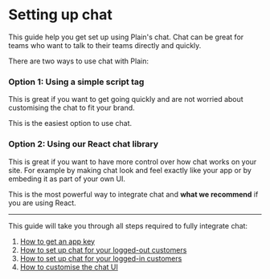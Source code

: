 # Setting up chat

This guide help you get set up using Plain's chat. Chat can be great for teams who want to talk to their teams directly and quickly. 

There are two ways to use chat with Plain: 

### Option 1: Using a simple script tag
This is great if you want to get going quickly and are not worried about customising the chat to fit your brand. 

This is the easiest option to use chat.


### Option 2: Using our React chat library
This is great if you want to have more control over how chat works on your site. For example by making chat look and feel exactly like your app or by embeding it as part of your own UI. 

This is the most powerful way to integrate chat and **what we recommend** if you are using React.

---

This guide will take you through all steps required to fully integrate chat:

1. [How to get an app key](/chat-setup/app-key)
2. [How to set up chat for your logged-out customers](/chat-setup/logged-out)
3. [How to set up chat for your logged-in customers](/chat-setup/logged-in)
4. [How to customise the chat UI](/chat-setup/theming.md)

